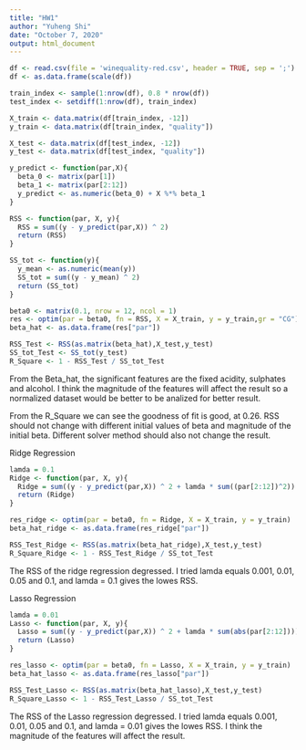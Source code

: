 ---
title: "HW1"
author: "Yuheng Shi"
date: "October 7, 2020"
output: html_document
---

```{r setup, include=FALSE}
df <- read.csv(file = 'winequality-red.csv', header = TRUE, sep = ';')
df <- as.data.frame(scale(df))

train_index <- sample(1:nrow(df), 0.8 * nrow(df))
test_index <- setdiff(1:nrow(df), train_index)

X_train <- data.matrix(df[train_index, -12])
y_train <- data.matrix(df[train_index, "quality"])

X_test <- data.matrix(df[test_index, -12])
y_test <- data.matrix(df[test_index, "quality"])

y_predict <- function(par,X){
  beta_0 <- matrix(par[1])
  beta_1 <- matrix(par[2:12])
  y_predict <- as.numeric(beta_0) + X %*% beta_1 
}

RSS <- function(par, X, y){
  RSS = sum((y - y_predict(par,X)) ^ 2)
  return (RSS)
}

SS_tot <- function(y){
  y_mean <- as.numeric(mean(y))
  SS_tot = sum((y - y_mean) ^ 2)
  return (SS_tot)
}

beta0 <- matrix(0.1, nrow = 12, ncol = 1)
res <- optim(par = beta0, fn = RSS, X = X_train, y = y_train,gr = "CG")
beta_hat <- as.data.frame(res["par"])

RSS_Test <- RSS(as.matrix(beta_hat),X_test,y_test)
SS_tot_Test <- SS_tot(y_test)
R_Square <- 1 - RSS_Test / SS_tot_Test
```
From the Beta_hat, the significant features are the fixed acidity, sulphates and alcohol. I think the magnitude of the features will affect the result so a normalized dataset would be better to be analized for better result.

From the R_Square we can see the goodness of fit is good, at 0.26. RSS should not change with different initial values of beta and magnitude of the initial beta. Different solver method should also not change the result.

Ridge Regression

```{r pressure, echo=FALSE}
lamda = 0.1
Ridge <- function(par, X, y){
  Ridge = sum((y - y_predict(par,X)) ^ 2 + lamda * sum((par[2:12])^2))
  return (Ridge)
}

res_ridge <- optim(par = beta0, fn = Ridge, X = X_train, y = y_train)
beta_hat_ridge <- as.data.frame(res_ridge["par"])

RSS_Test_Ridge <- RSS(as.matrix(beta_hat_ridge),X_test,y_test)
R_Square_Ridge <- 1 - RSS_Test_Ridge / SS_tot_Test
```
The RSS of the ridge regression degressed. I tried lamda equals 0.001, 0.01, 0.05 and 0.1, and lamda = 0.1 gives the lowes RSS.

Lasso Regression

```{r pressure, echo=FALSE}
lamda = 0.01
Lasso <- function(par, X, y){
  Lasso = sum((y - y_predict(par,X)) ^ 2 + lamda * sum(abs(par[2:12])))
  return (Lasso)
}

res_lasso <- optim(par = beta0, fn = Lasso, X = X_train, y = y_train)
beta_hat_lasso <- as.data.frame(res_lasso["par"])

RSS_Test_Lasso <- RSS(as.matrix(beta_hat_lasso),X_test,y_test)
R_Square_Lasso <- 1 - RSS_Test_Lasso / SS_tot_Test
```
The RSS of the Lasso regression degressed. I tried lamda equals 0.001, 0.01, 0.05 and 0.1, and lamda = 0.01 gives the lowes RSS. I think the magnitude of the features will affect the result.